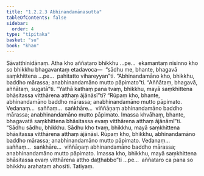 ```yaml
---
title: "1.2.2.3 Abhinandamānasutta"
tableOfContents: false
sidebar:
  order: 4
type: "tipitaka"
basket: "su"
book: "khan"
---
```



<DynamicBreadcrumb />

<Division number="65" book="khan">

<Paragraph number="348" book="khan">
Sāvatthinidānaṃ. Atha kho aññataro bhikkhu …pe…  ekamantaṃ nisinno kho so bhikkhu bhagavantaṃ etadavoca—  “sādhu me, bhante, bhagavā saṃkhittena …pe…  pahitatto vihareyyan”ti. “Abhinandamāno kho, bhikkhu, baddho mārassa; anabhinandamāno mutto pāpimato”ti. “Aññātaṃ, bhagavā, aññātaṃ, sugatā”ti.
</Paragraph>

<Paragraph number="349" book="khan">
“Yathā kathaṃ pana tvaṃ, bhikkhu, mayā saṃkhittena bhāsitassa vitthārena atthaṃ ājānāsī”ti? “Rūpaṃ kho, bhante, abhinandamāno baddho mārassa; anabhinandamāno mutto pāpimato. Vedanaṃ…  saññaṃ…  saṅkhāre…  viññāṇaṃ abhinandamāno baddho mārassa; anabhinandamāno mutto pāpimato. Imassa khvāhaṃ, bhante, bhagavatā saṃkhittena bhāsitassa evaṃ vitthārena atthaṃ ājānāmī”ti.
</Paragraph>

<Paragraph number="350" book="khan">
“Sādhu sādhu, bhikkhu. Sādhu kho tvaṃ, bhikkhu, mayā saṃkhittena bhāsitassa vitthārena atthaṃ ājānāsi. Rūpaṃ kho, bhikkhu, abhinandamāno baddho mārassa; anabhinandamāno mutto pāpimato. Vedanaṃ…  saññaṃ…  saṅkhāre…  viññāṇaṃ abhinandamāno baddho mārassa; anabhinandamāno mutto pāpimato. Imassa kho, bhikkhu, mayā saṃkhittena bhāsitassa evaṃ vitthārena attho daṭṭhabbo”ti …pe…  aññataro ca pana so bhikkhu arahataṃ ahosīti.

</Paragraph>
</Division>

<Paragraph number="351" type="center" book="khan">
Tatiyaṃ.
</Paragraph>